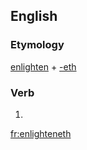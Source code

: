 ==English==

===Etymology===
[[enlighten]] + [[-eth]]

===Verb===
{{head|en|verb form}}

# {{en-archaic third-person singular of|enlighten}}

[[fr:enlighteneth]]